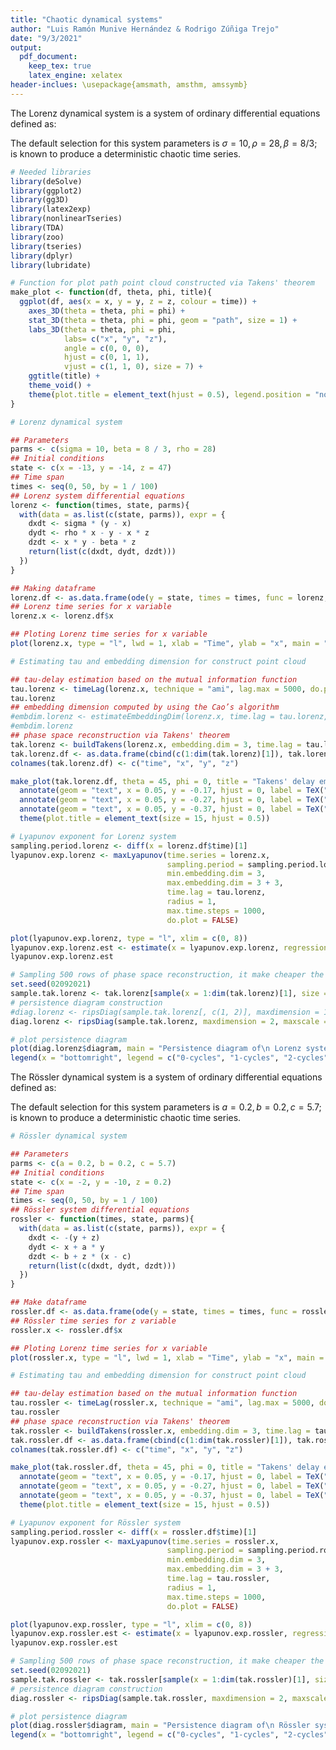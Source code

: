 ```yaml
---
title: "Chaotic dynamical systems"
author: "Luis Ramón Munive Hernández & Rodrigo Zúñiga Trejo"
date: "9/3/2021"
output: 
  pdf_document:
    keep_tex: true
    latex_engine: xelatex
header-inclues: \usepackage{amsmath, amsthm, amssymb}
---
```


The Lorenz dynamical system is a system of ordinary differential equations defined as:

\begin{align*}
\frac{\mathrm{d} x}{\mathrm{d} t} & = \sigma (y - x) \\
\frac{\mathrm{d} y}{\mathrm{d} t} & = \rho x - y - x z \\
\frac{\mathrm{d} z}{\mathrm{d} t} & = -\beta z + x y \\
\end{align*}

The default selection for this system parameters is $\sigma = 10, \rho = 28, \beta = 8 / 3$; is known to produce a deterministic chaotic time series.

```r
# Needed libraries
library(deSolve)
library(ggplot2)
library(gg3D)
library(latex2exp)
library(nonlinearTseries)
library(TDA)
library(zoo)
library(tseries)
library(dplyr)
library(lubridate)
```

```r
# Function for plot path point cloud constructed via Takens' theorem
make_plot <- function(df, theta, phi, title){
  ggplot(df, aes(x = x, y = y, z = z, colour = time)) +
    axes_3D(theta = theta, phi = phi) +
    stat_3D(theta = theta, phi = phi, geom = "path", size = 1) +
    labs_3D(theta = theta, phi = phi,
            labs= c("x", "y", "z"),
            angle = c(0, 0, 0),
            hjust = c(0, 1, 1),
            vjust = c(1, 1, 0), size = 7) +
    ggtitle(title) +
    theme_void() +
    theme(plot.title = element_text(hjust = 0.5), legend.position = "none")
}
```

```r
# Lorenz dynamical system

## Parameters
parms <- c(sigma = 10, beta = 8 / 3, rho = 28)
## Initial conditions
state <- c(x = -13, y = -14, z = 47)
## Time span
times <- seq(0, 50, by = 1 / 100)
## Lorenz system differential equations
lorenz <- function(times, state, parms){
  with(data = as.list(c(state, parms)), expr = {
    dxdt <- sigma * (y - x)
    dydt <- rho * x - y - x * z
    dzdt <- x * y - beta * z
    return(list(c(dxdt, dydt, dzdt)))
  })
}

## Making dataframe
lorenz.df <- as.data.frame(ode(y = state, times = times, func = lorenz, parms = parms))
## Lorenz time series for x variable
lorenz.x <- lorenz.df$x
```

```r
## Ploting Lorenz time series for x variable
plot(lorenz.x, type = "l", lwd = 1, xlab = "Time", ylab = "x", main = "Time series for x variable in Lorenz dynamical system", las = 1)
```

```r
# Estimating tau and embedding dimension for construct point cloud

## tau-delay estimation based on the mutual information function
tau.lorenz <- timeLag(lorenz.x, technique = "ami", lag.max = 5000, do.plot = T)
tau.lorenz
## embedding dimension computed by using the Cao’s algorithm
#embdim.lorenz <- estimateEmbeddingDim(lorenz.x, time.lag = tau.lorenz, max.embedding.dim = 30)
#embdim.lorenz
## phase space reconstruction via Takens' theorem
tak.lorenz <- buildTakens(lorenz.x, embedding.dim = 3, time.lag = tau.lorenz)
tak.lorenz.df <- as.data.frame(cbind(c(1:dim(tak.lorenz)[1]), tak.lorenz))
colnames(tak.lorenz.df) <- c("time", "x", "y", "z")
```

```r
make_plot(tak.lorenz.df, theta = 45, phi = 0, title = "Takens' delay embedding attractor reconstruction of the\nstrange chaotic dynamics of Lorenz system") +
  annotate(geom = "text", x = 0.05, y = -0.17, hjust = 0, label = TeX("$\\frac{d x}{d t} = \\sigma (y - x)$"), size = 7) +
  annotate(geom = "text", x = 0.05, y = -0.27, hjust = 0, label = TeX("$\\frac{d y}{d t} = \\rho x - y - x z$"), size = 7) +
  annotate(geom = "text", x = 0.05, y = -0.37, hjust = 0, label = TeX("$\\frac{d z}{d t} = - \\beta z + x y$"), size = 7) +
  theme(plot.title = element_text(size = 15, hjust = 0.5))
```

```r
# Lyapunov exponent for Lorenz system
sampling.period.lorenz <- diff(x = lorenz.df$time)[1]
lyapunov.exp.lorenz <- maxLyapunov(time.series = lorenz.x,
                                   sampling.period = sampling.period.lorenz,
                                   min.embedding.dim = 3,
                                   max.embedding.dim = 3 + 3,
                                   time.lag = tau.lorenz,
                                   radius = 1,
                                   max.time.steps = 1000,
                                   do.plot = FALSE)
```

```r
plot(lyapunov.exp.lorenz, type = "l", xlim = c(0, 8))
lyapunov.exp.lorenz.est <- estimate(x = lyapunov.exp.lorenz, regression.range = c(0, 3), do.plot = T, type = "l")
lyapunov.exp.lorenz.est
```

```r
# Sampling 500 rows of phase space reconstruction, it make cheaper the computation of persistence diagram
set.seed(02092021)
sample.tak.lorenz <- tak.lorenz[sample(x = 1:dim(tak.lorenz)[1], size = 500, replace = FALSE), ]
# persistence diagram construction
#diag.lorenz <- ripsDiag(sample.tak.lorenz[, c(1, 2)], maxdimension = 1, maxscale = max(dist(sample.tak.lorenz[, c(1, 2)])))
diag.lorenz <- ripsDiag(sample.tak.lorenz, maxdimension = 2, maxscale = 7)
```

```r
# plot persistence diagram
plot(diag.lorenz$diagram, main = "Persistence diagram of\n Lorenz system")
legend(x = "bottomright", legend = c("0-cycles", "1-cycles", "2-cycles"), lty = c(NA, NA, NA), pch = c(19, 2, 5), col = c("black", "violetred2", "deepskyblue3"), cex = 1, lwd = 2)
```

The Rössler dynamical system is a system of ordinary differential equations defined as:

\begin{align*}
\frac{\mathrm{d} x}{\mathrm{d} t} & = - y - z \\
\frac{\mathrm{d} y}{\mathrm{d} t} & = x + a y \\
\frac{\mathrm{d} z}{\mathrm{d} t} & = b + z (x - c) \\
\end{align*}

The default selection for this system parameters is $a = 0.2, b = 0.2, c = 5.7$; is known to produce a deterministic chaotic time series.

```r
# Rössler dynamical system

## Parameters
parms <- c(a = 0.2, b = 0.2, c = 5.7)
## Initial conditions
state <- c(x = -2, y = -10, z = 0.2)
## Time span
times <- seq(0, 50, by = 1 / 100)
## Rössler system differential equations
rossler <- function(times, state, parms){
  with(data = as.list(c(state, parms)), expr = {
    dxdt <- -(y + z)
    dydt <- x + a * y
    dzdt <- b + z * (x - c)
    return(list(c(dxdt, dydt, dzdt)))
  })
}

## Make dataframe
rossler.df <- as.data.frame(ode(y = state, times = times, func = rossler, parms = parms))
## Rössler time series for z variable
rossler.x <- rossler.df$x
```

```r
## Ploting Lorenz time series for x variable
plot(rossler.x, type = "l", lwd = 1, xlab = "Time", ylab = "x", main = "Time series for x variable in Rössler dynamical system", las = 1)
```

```r
# Estimating tau and embedding dimension for construct point cloud

## tau-delay estimation based on the mutual information function
tau.rossler <- timeLag(rossler.x, technique = "ami", lag.max = 5000, do.plot = T)
tau.rossler
## phase space reconstruction via Takens' theorem
tak.rossler <- buildTakens(rossler.x, embedding.dim = 3, time.lag = tau.rossler)
tak.rossler.df <- as.data.frame(cbind(c(1:dim(tak.rossler)[1]), tak.rossler))
colnames(tak.rossler.df) <- c("time", "x", "y", "z")
```

```r
make_plot(tak.rossler.df, theta = 45, phi = 0, title = "Takens' delay embedding attractor reconstruction of the\nstrange chaotic dynamics of Rössler system") +
  annotate(geom = "text", x = 0.05, y = -0.17, hjust = 0, label = TeX("$\\frac{d x}{d t} = - y - z$"), size = 7) +
  annotate(geom = "text", x = 0.05, y = -0.27, hjust = 0, label = TeX("$\\frac{d y}{d t} = x + a y$"), size = 7) +
  annotate(geom = "text", x = 0.05, y = -0.37, hjust = 0, label = TeX("$\\frac{d z}{d t} = b + z (x - c)$"), size = 7) +
  theme(plot.title = element_text(size = 15, hjust = 0.5))
```

```r
# Lyapunov exponent for Rössler system
sampling.period.rossler <- diff(x = rossler.df$time)[1]
lyapunov.exp.rossler <- maxLyapunov(time.series = rossler.x,
                                   sampling.period = sampling.period.rossler,
                                   min.embedding.dim = 3,
                                   max.embedding.dim = 3 + 3,
                                   time.lag = tau.rossler,
                                   radius = 1,
                                   max.time.steps = 1000,
                                   do.plot = FALSE)
```

```r
plot(lyapunov.exp.rossler, type = "l", xlim = c(0, 8))
lyapunov.exp.rossler.est <- estimate(x = lyapunov.exp.rossler, regression.range = c(0, 3), do.plot = T, type = "l")
lyapunov.exp.rossler.est
```

```r
# Sampling 500 rows of phase space reconstruction, it make cheaper the computation of persistence diagram
set.seed(02092021)
sample.tak.rossler <- tak.rossler[sample(x = 1:dim(tak.rossler)[1], size = 500, replace = FALSE), ]
# persistence diagram construction
diag.rossler <- ripsDiag(sample.tak.rossler, maxdimension = 2, maxscale = 7)
```

```r
# plot persistence diagram
plot(diag.rossler$diagram, main = "Persistence diagram of\n Rössler system")
legend(x = "bottomright", legend = c("0-cycles", "1-cycles", "2-cycles"), lty = c(NA, NA, NA), pch = c(19, 2, 5), col = c("black", "violetred2", "deepskyblue3"), cex = 1, lwd = 2)
```

